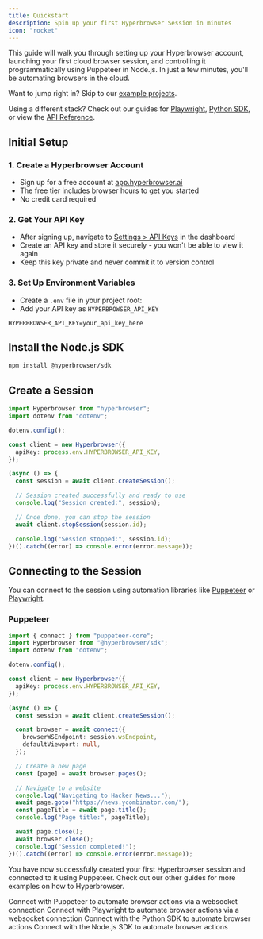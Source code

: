 ```yaml
---
title: Quickstart
description: Spin up your first Hyperbrowser Session in minutes
icon: "rocket"
---
```


This guide will walk you through setting up your Hyperbrowser account, launching your first cloud browser session, and controlling it programmatically using Puppeteer in Node.js. In just a few minutes, you'll be automating browsers in the cloud.

Want to jump right in? Skip to our [example projects](#example-projects).

Using a different stack? Check out our guides for [Playwright](/guides/connect-with-playwright), [Python SDK](/sdks/python), or view the [API Reference](/api-reference).

## Initial Setup

### 1. Create a Hyperbrowser Account

- Sign up for a free account at [app.hyperbrowser.ai](https://app.hyperbrowser.ai)
- The free tier includes browser hours to get you started
- No credit card required

### 2. Get Your API Key

- After signing up, navigate to <a href="/settings?tab=api-keys">Settings > API Keys</a> in the dashboard
- Create an API key and store it securely - you won't be able to view it again
- Keep this key private and never commit it to version control

### 3. Set Up Environment Variables

- Create a `.env` file in your project root:
- Add your API key as `HYPERBROWSER_API_KEY`

```
HYPERBROWSER_API_KEY=your_api_key_here
```

## Install the Node.js SDK

```bash
npm install @hyperbrowser/sdk
```

## Create a Session

```typescript
import Hyperbrowser from "hyperbrowser";
import dotenv from "dotenv";

dotenv.config();

const client = new Hyperbrowser({
  apiKey: process.env.HYPERBROWSER_API_KEY,
});

(async () => {
  const session = await client.createSession();

  // Session created successfully and ready to use
  console.log("Session created:", session);

  // Once done, you can stop the session
  await client.stopSession(session.id);

  console.log("Session stopped:", session.id);
})().catch((error) => console.error(error.message));
```

## Connecting to the Session

You can connect to the session using automation libraries like [Puppeteer](https://pptr.dev/) or [Playwright](https://playwright.dev/).

### Puppeteer

```typescript
import { connect } from "puppeteer-core";
import Hyperbrowser from "@hyperbrowser/sdk";
import dotenv from "dotenv";

dotenv.config();

const client = new Hyperbrowser({
  apiKey: process.env.HYPERBROWSER_API_KEY,
});

(async () => {
  const session = await client.createSession();

  const browser = await connect({
    browserWSEndpoint: session.wsEndpoint,
    defaultViewport: null,
  });

  // Create a new page
  const [page] = await browser.pages();

  // Navigate to a website
  console.log("Navigating to Hacker News...");
  await page.goto("https://news.ycombinator.com/");
  const pageTitle = await page.title();
  console.log("Page title:", pageTitle);

  await page.close();
  await browser.close();
  console.log("Session completed!");
})().catch((error) => console.error(error.message));
```

You have now successfully created your first Hyperbrowser session and connected to it using Puppeteer.
Check out our other guides for more examples on how to Hyperbrowser.

<CardGroup col={2}>
  <Card
    horizontal
    icon="code"
    title="Puppeteer"
    href="/guides/connect-with-puppeteer"
  >
    Connect with Puppeteer to automate browser actions via a websocket
    connection
  </Card>
  <Card
    horizontal
    icon="code"
    title="Playwright"
    href="/guides/connect-with-playwright"
  >
    Connect with Playwright to automate browser actions via a websocket
    connection
  </Card>
  <Card horizontal icon="python" title="Python SDK" href="/sdks/python">
    Connect with the Python SDK to automate browser actions
  </Card>
  <Card horizontal icon="node" title="Node SDK" href="/sdks/node">
    Connect with the Node.js SDK to automate browser actions
  </Card>
</CardGroup>
